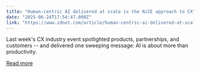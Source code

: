 ```yaml
---
title: "Human-centric AI delivered at scale is the NiCE approach to CX"
date: "2025-06-24T17:54:47.000Z"
link: "https://www.zdnet.com/article/human-centric-ai-delivered-at-scale-is-the-nice-approach-to-cx/"
---
```


Last week's CX industry event spotlighted products, partnerships, and customers -- and delivered one sweeping message: AI is about more than productivity.

[Read more](https://www.zdnet.com/article/human-centric-ai-delivered-at-scale-is-the-nice-approach-to-cx/)
